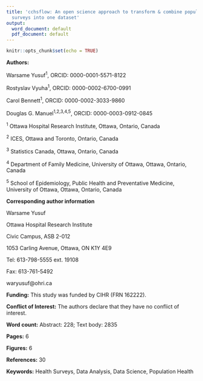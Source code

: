 ```yaml
---
title: 'cchsflow: An open science approach to transform & combine population health
  surveys into one dataset'
output:
  word_document: default
  pdf_document: default
---
```


```r
knitr::opts_chunk$set(echo = TRUE)
```

**Authors:** 

Warsame Yusuf^1^, ORCID: 0000-0001-5571-8122

Rostyslav Vyuha^1^, ORCID: 0000-0002-6700-0991

Carol Bennett^1^, ORCID: 0000-0002-3033-9860

Douglas G. Manuel^1,2,3,4,5^, ORCID: 0000-0003-0912-0845

^1^ Ottawa Hospital Research Institute, Ottawa, Ontario, Canada

^2^ ICES, Ottawa and Toronto, Ontario, Canada

^3^ Statistics Canada, Ottawa, Ontario, Canada

^4^ Department of Family Medicine, University of Ottawa, Ottawa, Ontario, Canada

^5^ School of Epidemiology, Public Health and Preventative Medicine, University of Ottawa, Ottawa, Ontario, Canada

**Corresponding author information**

Warsame Yusuf

Ottawa Hospital Research Institute

Civic Campus, ASB 2-012

1053 Carling Avenue, Ottawa, ON K1Y 4E9

Tel: 613-798-5555 ext. 19108

Fax: 613-761-5492

waryusuf@ohri.ca

**Funding:** This study was funded by CIHR (FRN 162222). 

**Conflict of Interest:** The authors declare that they have no conflict of interest.

**Word count:** Abstract: 228; Text body: 2835

**Pages:** 6

**Figures:** 6

**References:** 30

**Keywords:** Health Surveys, Data Analysis, Data Science, Population Health